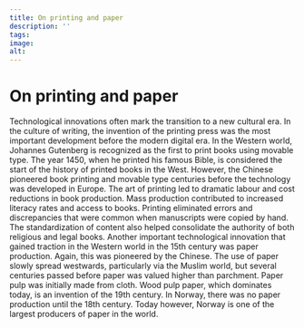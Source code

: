 ```yaml
---
title: On printing and paper
description: ''
tags:
image: 
alt: 
---
```



# On printing and paper

<Container stil="initial side">
    Technological innovations often mark the transition to a new cultural era. In the culture of writing, the invention of the printing press was the most important development before the modern digital era. In the Western world, Johannes Gutenberg is recognized as the first to print books using movable type. The year 1450, when he printed his famous Bible, is considered the start of the history of printed books in the West. However, the Chinese pioneered book printing and movable type centuries before the technology was developed in Europe. The art of printing led to dramatic labour and cost reductions in book production. Mass production contributed to increased literacy rates and access to books. Printing eliminated errors and discrepancies that were common when manuscripts were copied by hand. The standardization of content also helped consolidate the authority of both religious and legal books. Another important technological innovation that gained traction in the Western world in the 15th century was paper production. Again, this was pioneered by the Chinese. The use of paper slowly spread westwards, particularly via the Muslim world, but several centuries passed before paper was valued higher than parchment. Paper pulp was initially made from cloth. Wood pulp paper, which dominates today, is an invention of the 19th century. In Norway, there was no paper production until the 18th century. Today however, Norway is one of the largest producers of paper in the world.
</Container>

<Work id="ubb-diplom-0214" />

